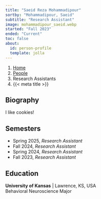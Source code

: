```yaml
---
title: "Saeid Reza Mohammadipour"
sortby: "Mohammadipour, Saeid"
subtitle: "Research Assistant"
image: mohammadipour_saeid.webp
started: "Fall 2023"
ended: "Current"
toc: false
about:
  id: person-profile
  template: jolla
---
```


```{=html}
<nav aria-label="breadcrumb">
  <ol class="breadcrumb">
    <li class="breadcrumb-item"><a href="../../index.html">Home</a></li>
    <li class="breadcrumb-item"><a href="../../people.html">People</a></li>
    <li class="breadcrumb-item active">Research Assistants</li>
    <li class="breadcrumb-item active" aria-current="page">{{< meta title >}}</li>
  </ol>
</nav>
```

:::{#person-profile}
## Biography
I like cookies!


## Semesters

- Spring 2025, *Research Assistant*
- Fall 2024, *Research Assistant*
- Spring 2024, *Research Assistant*
- Fall 2023, *Research Assistant*

## Education

**University of Kansas** | Lawrence, KS, USA<br />
Behavioral Neuroscience Major
:::
